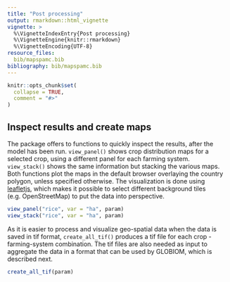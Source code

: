```yaml
---
title: "Post processing"
output: rmarkdown::html_vignette
vignette: >
  %\VignetteIndexEntry{Post processing}
  %\VignetteEngine{knitr::rmarkdown}
  %\VignetteEncoding{UTF-8}
resource_files:
  bib/mapspamc.bib
bibliography: bib/mapspamc.bib
---
```


```r
knitr::opts_chunk$set(
  collapse = TRUE,
  comment = "#>"
)
```


## Inspect results and create maps 

The package offers to functions to quickly inspect the results, after the model has been run. `view_panel()` shows crop distribution maps for a selected crop, using a different panel for each farming system. `view_stack()` shows the same information but stacking the various maps. Both functions plot the maps in the default browser overlaying the country polygon, unless specified otherwise. The visualization is done using [leafletjs](https://leafletjs.com/), which makes it possible to select different background tiles (e.g. OpenStreetMap) to put the data into perspective. 

```r
view_panel("rice", var = "ha", param)
view_stack("rice", var = "ha", param)
```

As it is easier to process and visualize geo-spatial data when the data is saved in tif format, `create_all_tif()` produces a tif file for each crop - farming-system combination. The tif files are also needed as input to aggregate the data in a format that can be used by GLOBIOM, which is described next.

```r
create_all_tif(param)
```


